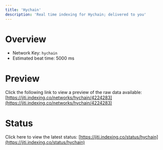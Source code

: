 ```yaml
---
title: 'Hychain'
description: 'Real time indexing for Hychain; delivered to you'
---
```


# Overview
- Network Key: `hychain`
- Estimated beat time: 5000 ms

# Preview
Click the following link to view a preview of the raw data available: [https://jiti.indexing.co/networks/hychain/4224283](https://jiti.indexing.co/networks/hychain/4224283)

# Status
Click here to view the latest status: [https://jiti.indexing.co/status/hychain](https://jiti.indexing.co/status/hychain)
